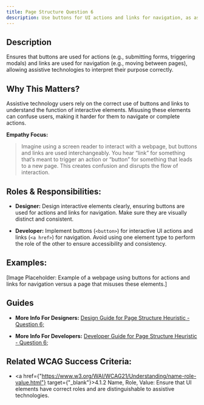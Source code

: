 ```yaml
---
title: Page Structure Question 6
description: Use buttons for UI actions and links for navigation, as assistive technology users rely on proper semantic roles to distinguish between them.
---
```


## Description

Ensures that buttons are used for actions (e.g., submitting forms, triggering modals) and links are used for navigation (e.g., moving between pages), allowing assistive technologies to interpret their purpose correctly.

## Why This Matters?

Assistive technology users rely on the correct use of buttons and links to understand the function of interactive elements. Misusing these elements can confuse users, making it harder for them to navigate or complete actions.

**Empathy Focus:**
> Imagine using a screen reader to interact with a webpage, but buttons and links are used interchangeably. You hear “link” for something that’s meant to trigger an action or “button” for something that leads to a new page. This creates confusion and disrupts the flow of interaction.

## Roles & Responsibilities:

- **Designer:** Design interactive elements clearly, ensuring buttons are used for actions and links for navigation. Make sure they are visually distinct and consistent.

- **Developer:** Implement buttons (`<button>`) for interactive UI actions and links (`<a href>`) for navigation. Avoid using one element type to perform the role of the other to ensure accessibility and consistency.

## Examples:

[Image Placeholder: Example of a webpage using buttons for actions and links for navigation versus a page that misuses these elements.]

## Guides

- **More Info For Designers:** <a href="/docs/design-guide/page-structure/question-6">Design Guide for Page Structure Heuristic - Question 6;</a>

- **More Info For Developers:** <a href="/docs/developer-guide/page-structure/question-6">Developer Guide for Page Structure Heuristic - Question 6;</a>

## Related WCAG Success Criteria:

- <a href={"https://www.w3.org/WAI/WCAG21/Understanding/name-role-value.html"} target={"_blank"}>4.1.2 Name, Role, Value</a>: Ensure that UI elements have correct roles and are distinguishable to assistive technologies.
